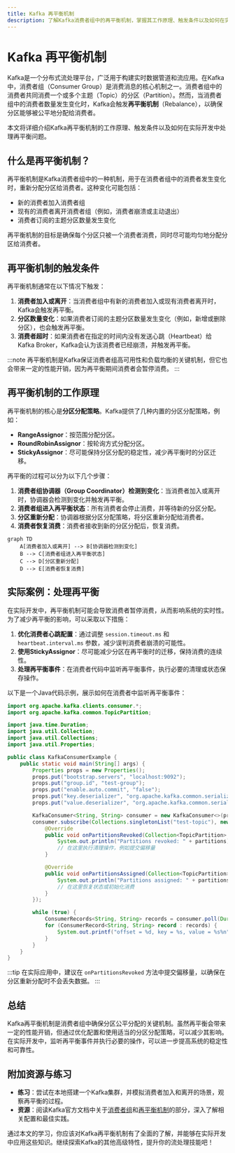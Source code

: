 ```yaml
---
title: Kafka 再平衡机制
description: 了解Kafka消费者组中的再平衡机制，掌握其工作原理、触发条件以及如何在实际开发中处理再平衡问题。
---
```


# Kafka 再平衡机制

Kafka是一个分布式流处理平台，广泛用于构建实时数据管道和流应用。在Kafka中，消费者组（Consumer Group）是消费消息的核心机制之一。消费者组中的消费者共同消费一个或多个主题（Topic）的分区（Partition）。然而，当消费者组中的消费者数量发生变化时，Kafka会触发**再平衡机制**（Rebalance），以确保分区能够被公平地分配给消费者。

本文将详细介绍Kafka再平衡机制的工作原理、触发条件以及如何在实际开发中处理再平衡问题。

## 什么是再平衡机制？

再平衡机制是Kafka消费者组中的一种机制，用于在消费者组中的消费者发生变化时，重新分配分区给消费者。这种变化可能包括：

- 新的消费者加入消费者组
- 现有的消费者离开消费者组（例如，消费者崩溃或主动退出）
- 消费者订阅的主题分区数量发生变化

再平衡机制的目标是确保每个分区只被一个消费者消费，同时尽可能均匀地分配分区给消费者。

## 再平衡机制的触发条件

再平衡机制通常在以下情况下触发：

1. **消费者加入或离开**：当消费者组中有新的消费者加入或现有消费者离开时，Kafka会触发再平衡。
2. **分区数量变化**：如果消费者订阅的主题分区数量发生变化（例如，新增或删除分区），也会触发再平衡。
3. **消费者超时**：如果消费者在指定的时间内没有发送心跳（Heartbeat）给Kafka Broker，Kafka会认为该消费者已经崩溃，并触发再平衡。

:::note
再平衡机制是Kafka保证消费者组高可用性和负载均衡的关键机制，但它也会带来一定的性能开销，因为再平衡期间消费者会暂停消费。
:::

## 再平衡机制的工作原理

再平衡机制的核心是**分区分配策略**。Kafka提供了几种内置的分区分配策略，例如：

- **RangeAssignor**：按范围分配分区。
- **RoundRobinAssignor**：按轮询方式分配分区。
- **StickyAssignor**：尽可能保持分区分配的稳定性，减少再平衡时的分区迁移。

再平衡的过程可以分为以下几个步骤：

1. **消费者组协调器（Group Coordinator）检测到变化**：当消费者加入或离开时，协调器会检测到变化并触发再平衡。
2. **消费者组进入再平衡状态**：所有消费者会停止消费，并等待新的分区分配。
3. **分区重新分配**：协调器根据分区分配策略，将分区重新分配给消费者。
4. **消费者恢复消费**：消费者接收到新的分区分配后，恢复消费。

```mermaid
graph TD
    A[消费者加入或离开] --> B[协调器检测到变化]
    B --> C[消费者组进入再平衡状态]
    C --> D[分区重新分配]
    D --> E[消费者恢复消费]
```

## 实际案例：处理再平衡

在实际开发中，再平衡机制可能会导致消费者暂停消费，从而影响系统的实时性。为了减少再平衡的影响，可以采取以下措施：

1. **优化消费者心跳配置**：通过调整 `session.timeout.ms` 和 `heartbeat.interval.ms` 参数，减少误判消费者崩溃的可能性。
2. **使用StickyAssignor**：尽可能减少分区在再平衡时的迁移，保持消费的连续性。
3. **处理再平衡事件**：在消费者代码中监听再平衡事件，执行必要的清理或状态保存操作。

以下是一个Java代码示例，展示如何在消费者中监听再平衡事件：

```java
import org.apache.kafka.clients.consumer.*;
import org.apache.kafka.common.TopicPartition;

import java.time.Duration;
import java.util.Collection;
import java.util.Collections;
import java.util.Properties;

public class KafkaConsumerExample {
    public static void main(String[] args) {
        Properties props = new Properties();
        props.put("bootstrap.servers", "localhost:9092");
        props.put("group.id", "test-group");
        props.put("enable.auto.commit", "false");
        props.put("key.deserializer", "org.apache.kafka.common.serialization.StringDeserializer");
        props.put("value.deserializer", "org.apache.kafka.common.serialization.StringDeserializer");

        KafkaConsumer<String, String> consumer = new KafkaConsumer<>(props);
        consumer.subscribe(Collections.singletonList("test-topic"), new ConsumerRebalanceListener() {
            @Override
            public void onPartitionsRevoked(Collection<TopicPartition> partitions) {
                System.out.println("Partitions revoked: " + partitions);
                // 在这里执行清理操作，例如提交偏移量
            }

            @Override
            public void onPartitionsAssigned(Collection<TopicPartition> partitions) {
                System.out.println("Partitions assigned: " + partitions);
                // 在这里恢复状态或初始化消费
            }
        });

        while (true) {
            ConsumerRecords<String, String> records = consumer.poll(Duration.ofMillis(100));
            for (ConsumerRecord<String, String> record : records) {
                System.out.printf("offset = %d, key = %s, value = %s%n", record.offset(), record.key(), record.value());
            }
        }
    }
}
```

:::tip
在实际应用中，建议在 `onPartitionsRevoked` 方法中提交偏移量，以确保在分区重新分配时不会丢失数据。
:::

## 总结

Kafka再平衡机制是消费者组中确保分区公平分配的关键机制。虽然再平衡会带来一定的性能开销，但通过优化配置和使用适当的分区分配策略，可以减少其影响。在实际开发中，监听再平衡事件并执行必要的操作，可以进一步提高系统的稳定性和可靠性。

## 附加资源与练习

- **练习**：尝试在本地搭建一个Kafka集群，并模拟消费者加入和离开的场景，观察再平衡的过程。
- **资源**：阅读Kafka官方文档中关于[消费者组](https://kafka.apache.org/documentation/#consumerapi)和[再平衡机制](https://kafka.apache.org/documentation/#consumerconfigs)的部分，深入了解相关配置和最佳实践。

通过本文的学习，你应该对Kafka再平衡机制有了全面的了解，并能够在实际开发中应用这些知识。继续探索Kafka的其他高级特性，提升你的流处理技能吧！